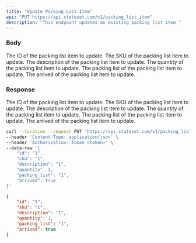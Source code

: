 ```yaml
---
title: "Update Packing List Item"
api: "PUT https://api.stateset.com/v1/packing_list_item"
description: "This endpoint updates an existing packing list item."
---
```



### Body

<ParamField body="id" required="true" type="string">
  The ID of the packing list item to update.
</ParamField>

<ParamField body="sku" required="true" type="string">
  The SKU of the packing list item to update.
</ParamField>

<ParamField body="description" required="true" type="string">
  The description of the packing list item to update.
</ParamField>

<ParamField body="quantity" required="true" type="number">
  The quantity of the packing list item to update.
</ParamField>

<ParamField body="packing_list" required="true" type="string">
  The packing list of the packing list item to update.
</ParamField>

<ParamField body="arrived" required="true" type="boolean">
  The arrived of the packing list item to update.
</ParamField>


### Response

<ResponseField name="id" required="true" type="string">
  The ID of the packing list item to update.
</ResponseField>

<ResponseField name="sku" required="true" type="string">
  The SKU of the packing list item to update.
</ResponseField>

<ResponseField name="description" required="true" type="string">
  The description of the packing list item to update.
</ResponseField>

<ResponseField name="quantity" required="true" type="number">
  The quantity of the packing list item to update.
</ResponseField>

<ResponseField name="packing_list" required="true" type="string">
  The packing list of the packing list item to update.
</ResponseField>

<ResponseField name="arrived" required="true" type="boolean">
  The arrived of the packing list item to update.
</ResponseField>


<RequestExample>

```bash cURL
curl --location --request PUT 'https://api.stateset.com/v1/packing_list_item' \
--header 'Content-Type: application/json' \
--header 'Authorization: Token <token>' \
--data-raw '{
    "id": "1",
    "sku": "1",
    "description": "1",
    "quantity": 1,
    "packing_list": "1",
    "arrived": true
}'
```

</RequestExample>

<ResponseExample>

```json Response
{
    "id": "1",
    "sku": "1",
    "description": "1",
    "quantity": 1,
    "packing_list": "1",
    "arrived": true
}
```

</ResponseExample>
